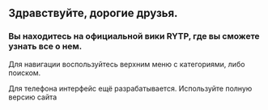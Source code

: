 =='''Здравствуйте, дорогие друзья.'''==

===Вы находитесь на официальной вики RYTP, где вы сможете узнать все о нем.===

Для навигации воспользуйтесь верхним меню с категориями, либо поиском. 

Для телефона интерфейс ещё разрабатывается. Используйте полную версию сайта